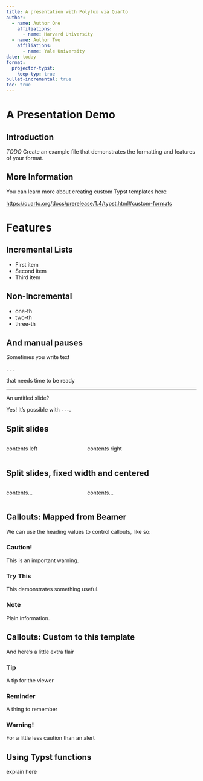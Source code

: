 ```yaml
---
title: A presentation with Polylux via Quarto
author:
  - name: Author One
    affiliations:
      - name: Harvard University
  - name: Author Two
    affiliations:
      - name: Yale University
date: today
format:
  projector-typst:
    keep-typ: true
bullet-incremental: true
toc: true
---
```


# A Presentation Demo

## Introduction

*TODO* Create an example file that demonstrates the formatting and features of your format.

## More Information

You can learn more about creating custom Typst templates here:

<https://quarto.org/docs/prerelease/1.4/typst.html#custom-formats>

# Features

## Incremental Lists

- First item
- Second item
- Third item

## Non-Incremental

:::{.nonincremental}

- one-th
- two-th
- three-th

:::

## And manual pauses

Sometimes you write text

. . .

that needs time to be ready


---

An untitled slide?

Yes! It's possible with `---`.

## Split slides

::::  {.columns align=top .onlytextwidth}

::: {.column width="40%" align=center}
contents left
:::

::: {.column width="60%"}
contents right
:::

::::


## Split slides, fixed width and centered

:::: {.columns align=center totalwidth=20em}

::: {.column width="40%"}
contents...
:::

::: {.column width="60%" align=bottom}
contents...
:::

::::


## Callouts: Mapped from Beamer

We can use the heading values to control callouts, like so:

### Caution! {.alert}

This is an important warning.

### Try This {.example}

This demonstrates something useful.

### Note

Plain information.

## Callouts: Custom to this template

And here's a little extra flair

### Tip {.tip}

A tip for the viewer

### Reminder {.reminder}

A thing to remember

### Warning! {.warning}

For a little less caution than an alert



## Using Typst functions

explain here
